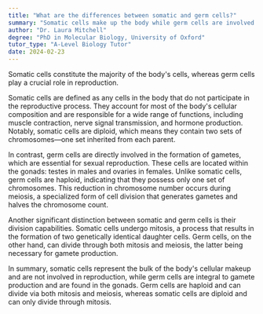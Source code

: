 ```yaml
---
title: "What are the differences between somatic and germ cells?"
summary: "Somatic cells make up the body while germ cells are involved in reproduction."
author: "Dr. Laura Mitchell"
degree: "PhD in Molecular Biology, University of Oxford"
tutor_type: "A-Level Biology Tutor"
date: 2024-02-23
---
```


Somatic cells constitute the majority of the body's cells, whereas germ cells play a crucial role in reproduction.

Somatic cells are defined as any cells in the body that do not participate in the reproductive process. They account for most of the body's cellular composition and are responsible for a wide range of functions, including muscle contraction, nerve signal transmission, and hormone production. Notably, somatic cells are diploid, which means they contain two sets of chromosomes—one set inherited from each parent.

In contrast, germ cells are directly involved in the formation of gametes, which are essential for sexual reproduction. These cells are located within the gonads: testes in males and ovaries in females. Unlike somatic cells, germ cells are haploid, indicating that they possess only one set of chromosomes. This reduction in chromosome number occurs during meiosis, a specialized form of cell division that generates gametes and halves the chromosome count.

Another significant distinction between somatic and germ cells is their division capabilities. Somatic cells undergo mitosis, a process that results in the formation of two genetically identical daughter cells. Germ cells, on the other hand, can divide through both mitosis and meiosis, the latter being necessary for gamete production.

In summary, somatic cells represent the bulk of the body's cellular makeup and are not involved in reproduction, while germ cells are integral to gamete production and are found in the gonads. Germ cells are haploid and can divide via both mitosis and meiosis, whereas somatic cells are diploid and can only divide through mitosis.
    